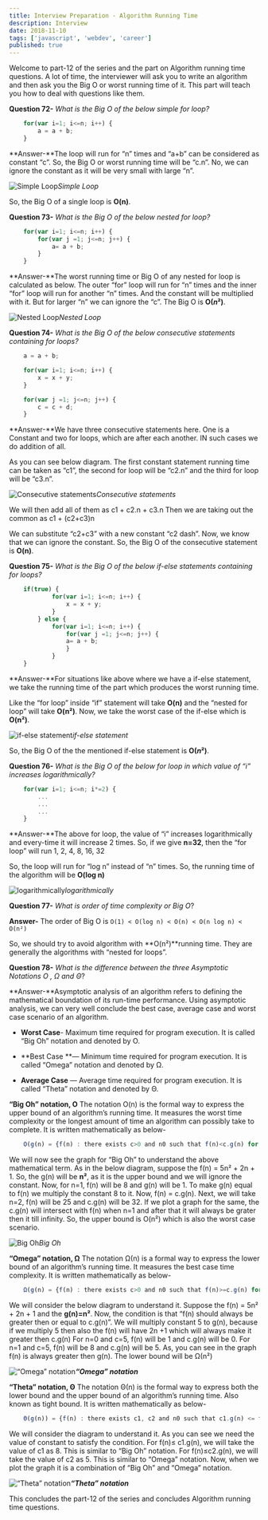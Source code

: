 ```yaml
---
title: Interview Preparation - Algorithm Running Time
description: Interview
date: 2018-11-10
tags: ['javascript', 'webdev', 'career']
published: true
---
```


Welcome to part-12 of the series and the part on Algorithm running time questions. A lot of time, the interviewer will ask you to write an algorithm and then ask you the Big O or worst running time of it. This part will teach you how to deal with questions like them.

**Question 72-** *What is the Big O of the below simple for loop?*
```js
    for(var i=1; i<=n; i++) {
        a = a + b;
    }
```
**Answer-**The loop will run for “n” times and “a+b” can be considered as constant “c”. So, the Big O or worst running time will be “c.n”. No, we can ignore the constant as it will be very small with large “n”.

![Simple Loop](https://cdn-images-1.medium.com/max/4176/1*KC3cAco_kOWTAhJai4j4qA.png)*Simple Loop*

So, the Big O of a single loop is **O(n)**.

**Question 73-** *What is the Big O of the below nested for loop?*
```js
    for(var i=1; i<=n; i++) {
        for(var j =1; j<=n; j++) {
            a= a + b;
        }
    }
```
**Answer-**The worst running time or Big O of any nested for loop is calculated as below.
The outer “for” loop will run for “n” times and the inner “for” loop will run for another “n” times. And the constant will be multiplied with it. But for larger “n” we can ignore the “c”. The Big O is **O(*n*²)**.

![Nested Loop](https://cdn-images-1.medium.com/max/4204/1*ZlQ3A6WwsKj4J0TPM2Jhlg.png)*Nested Loop*

**Question 74-** *What is the Big O of the below consecutive statements containing for loops?*
```js
    a = a + b;

    for(var i=1; i<=n; i++) {
        x = x + y;
    }

    for(var j =1; j<=n; j++) {
        c = c + d;
    }
```
**Answer-**We have three consecutive statements here. One is a Constant and two for loops, which are after each another. IN such cases we do addition of all.

As you can see below diagram. The first constant statement running time can be taken as “c1”, the second for loop will be “c2.n” and the third for loop will be “c3.n”.

![Consecutive statements](https://cdn-images-1.medium.com/max/5444/1*J5cMz_SOJgvaDlhT0o-qdg.png)*Consecutive statements*

We will then add all of them as c1 + c2.n + c3.n Then we are taking out the common as c1 + (c2+c3)n

We can substitute “c2+c3” with a new constant “c2 dash”. Now, we know that we can ignore the constant. So, the Big O of the consecutive statement is **O(n)**.

**Question 75-** *What is the Big O of the below if-else statements containing for loops?*
```js
    if(true) {
            for(var i=1; i<=n; i++) {
                x = x + y;
            }
        } else {
            for(var i=1; i<=n; i++) {
                for(var j =1; j<=n; j++) {
                a= a + b;
                }
            }
    }
```
**Answer-**For situations like above where we have a if-else statement, we take the running time of the part which produces the worst running time.

Like the “for loop” inside “if” statement will take **O(n)** and the “nested for loop” will take **O(n²)**.
Now, we take the worst case of the if-else which is **O(n²)**.

![if-else statement](https://cdn-images-1.medium.com/max/4096/1*rzzZNJXs6JT5gNPNU1qZEA.png)*if-else statement*

So, the Big O of the the mentioned if-else statement is **O(*n*²)**.

**Question 76-** *What is the Big O of the below for loop in which value of “i” increases logarithmically?*
```js
    for(var i=1; i<=n; i*=2) {
        ...
        ...
        ...
    }
```
**Answer-**The above for loop, the value of “i” increases logarithmically and every-time it will increase 2 times. So, if we give **n=32**, then the “for loop” will run 1, 2, 4, 8, 16, 32

So, the loop will run for “log n” instead of “n” times. So, the running time of the algorithm will be **O(log n)**

![logarithmically](https://cdn-images-1.medium.com/max/4116/1*O7VzZOfafiRZ0rYExWJaag.png)*logarithmically*

**Question 77-** *What is order of time complexity or Big O*?

**Answer-** The order of Big O is `O(1) < O(log n) < O(n) < O(n log n) < O(n²)`

So, we should try to avoid algorithm with **O(n²)**running time. They are generally the algorithms with “nested for loops”.

**Question 78-** *What is the difference between the three Asymptotic Notations O , Ω and Θ*?

**Answer-**Asymptotic analysis of an algorithm refers to defining the mathematical boundation of its run-time performance. Using asymptotic analysis, we can very well conclude the best case, average case and worst case scenario of an algorithm.

* **Worst Case**- Maximum time required for program execution. It is called “Big Oh” notation and denoted by O.

* **Best Case **— Minimum time required for program execution. It is called “Omega” notation and denoted by Ω.

* **Average Case** — Average time required for program execution. It is called “Theta” notation and denoted by Θ.

**“Big Oh” notation, O**
The notation O(n) is the formal way to express the upper bound of an algorithm’s running time. It measures the worst time complexity or the longest amount of time an algorithm can possibly take to complete. It is written mathematically as below-
```js
    O(g(n) = {f(n) : there exists c>0 and n0 such that f(n)<c.g(n) for all n > n0 }
```
We will now see the graph for “Big Oh” to understand the above mathematical term.
As in the below diagram, suppose the f(n) = 5n² + 2n + 1. So, the g(n) will be **n²**, as it is the upper bound and we will ignore the constant.
Now, for n=1, f(n) will be 8 and g(n) will be 1. To make g(n) equal to f(n) we multiply the constant 8 to it. Now, f(n) = c.g(n).
Next, we will take n=2, f(n) will be 25 and c.g(n) will be 32.
If we plot a graph for the same, the c.g(n) will intersect with f(n) when n=1 and after that it will always be grater then it till infinity.
So, the upper bound is O(n²) which is also the worst case scenario.

![Big Oh](https://cdn-images-1.medium.com/max/4748/1*HIYEN84nEAVsC2K_4uiOkw.png)*Big Oh*

**“Omega” notation, Ω**
The notation Ω(n) is a formal way to express the lower bound of an algorithm’s running time. It measures the best case time complexity. It is written mathematically as below-

```js
    Ω(g(n) = {f(n) : there exists c>0 and n0 such that f(n)>=c.g(n) for all n >= n0 }
```

We will consider the below diagram to understand it. Suppose the f(n) = 5n² + 2n + 1 and the **g(n)=n²**. Now, the condition is that “f(n) should always be greater then or equal to c.g(n)”. We will multiply constant 5 to g(n), because if we multiply 5 then also the f(n) will have 2n +1 which will always make it greater then c.g(n)
For n=0 and c=5, f(n) will be 1 and c.g(n) will be 0.
For n=1 and c=5, f(n) will be 8 and c.g(n) will be 5.
As, you can see in the graph f(n) is always greater then g(n).
The lower bound will be Ω(n²)

![**“Omega” notation**](https://cdn-images-1.medium.com/max/3016/1*rRezsxMlpcO0ViFD40RPrA.png)***“Omega” notation***

**“Theta” notation, Θ**
The notation Θ(n) is the formal way to express both the lower bound and the upper bound of an algorithm’s running time. Also known as tight bound. It is written mathematically as below-
```js
    Θ(g(n)) = {f(n) : there exists c1, c2 and n0 such that c1.g(n) <= f(n) <= c2.g(n) for all n >= n0 }
```
We will consider the diagram to understand it. As you can see we need the value of constant to satisfy the condition.
For f(n)≤ c1.g(n), we will take the value of c1 as 8. This is similar to “Big Oh” notation.
For f(n)≤c2.g(n), we will take the value of c2 as 5. This is similar to “Omega” notation.
Now, when we plot the graph it is a combination of “Big Oh” and “Omega” notation.

![**“Theta” notation**](https://cdn-images-1.medium.com/max/3848/1*6oW1FJkM5uzRlFSWvQ10Kg.png)***“Theta” notation***

This concludes the part-12 of the series and concludes Algorithm running time questions.